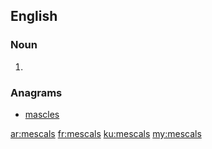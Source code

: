 ==English==

===Noun===
{{head|en}}

# {{plural of|mescal}}

===Anagrams===
* [[mascles#English|mascles]]

[[ar:mescals]]
[[fr:mescals]]
[[ku:mescals]]
[[my:mescals]]